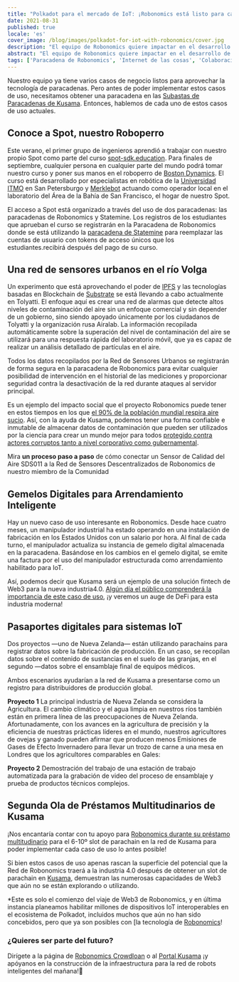 ```yaml
---
title: "Polkadot para el mercado de IoT: ¡Robonomics está listo para casos de uso del mundo real en Kusama!"
date: 2021-08-31
published: true
locale: 'es'
cover_image: /blog/images/polkadot-for-iot-with-robonomics/cover.jpg
description: "El equipo de Robonomics quiere impactar en el desarrollo de la red Kusama con cuatro escenarios del mundo real. Estos casos de uso describen oportunidades únicas para la audiencia criptográfica y todos los participantes del mercado de IoT."
abstract: "El equipo de Robonomics quiere impactar en el desarrollo de la red Kusama con cuatro escenarios del mundo real. Estos casos de uso describen oportunidades únicas para la audiencia criptográfica y todos los participantes del mercado de IoT."
tags: ['Paracadena de Robonomics', 'Internet de las cosas', 'Colaboraciones', 'Casos de uso']
---
```


Nuestro equipo ya tiene varios casos de negocio listos para aprovechar la tecnología de paracadenas. Pero antes de poder implementar estos casos de uso, necesitamos obtener una paracadena en las [Subastas de Paracadenas de Kusama](https://kusama.network/auctions/). Entonces, hablemos de cada uno de estos casos de uso actuales.

## Conoce a Spot, nuestro Roboperro

<YouTube id="https://youtu.be/_xBLkszEwWk" posterQuality="max" />

Este verano, el primer grupo de ingenieros aprendió a trabajar con nuestro propio Spot como parte del curso [spot-sdk.education](https://spot-sdk.education). Para finales de septiembre, cualquier persona en cualquier parte del mundo podrá tomar nuestro curso y poner sus manos en el roboperro de [Boston Dynamics](https://www.bostondynamics.com/spot). El curso está desarrollado por especialistas en robótica de la [Universidad ITMO](https://en.itmo.ru/) en San Petersburgo y [Merklebot](https://merklebot.com/) actuando como operador local en el laboratorio del Área de la Bahía de San Francisco, el hogar de nuestro Spot.

El acceso a Spot está organizado a través del uso de dos paracadenas: las paracadenas de Robonomics y Statemine. Los registros de los estudiantes que aprueban el curso se registrarán en la Paracadena de Robonomics donde se está utilizando la [paracadena de Statemine](https://polkadot.network/statemine-upgrade-launches-new-phase-of-parachain-functionality/) para reemplazar las cuentas de usuario con tokens de acceso únicos que los estudiantes.recibirá después del pago de su curso.

## Una red de sensores urbanos en el río Volga

Un experimento que está aprovechando el poder de [IPFS](https://ipfs.io/) y las tecnologías basadas en Blockchain de [Substrate](https://www.substrate.io/) se está llevando a cabo actualmente en Tolyatti. El enfoque aquí es crear una red de alarmas que detecte altos niveles de contaminación del aire sin un enfoque comercial y sin depender de un gobierno, sino siendo apoyado únicamente por los ciudadanos de Tolyatti y la organización rusa Airalab. La información recopilada automáticamente sobre la superación del nivel de contaminación del aire se utilizará para una respuesta rápida del laboratorio móvil, que ya es capaz de realizar un análisis detallado de partículas en el aire.

Todos los datos recopilados por la Red de Sensores Urbanos se registrarán de forma segura en la paracadena de Robonomics para evitar cualquier posibilidad de intervención en el historial de las mediciones y proporcionar seguridad contra la desactivación de la red durante ataques al servidor principal.

Es un ejemplo del impacto social que el proyecto Robonomics puede tener en estos tiempos en los que [el 90% de la población mundial respira aire sucio](https://www.bloomberg.org/blog/accelerating-clean-air-action-one-data-point-at-a-time/). Así, con la ayuda de Kusama, podemos tener una forma confiable e inmutable de almacenar datos de contaminación que pueden ser utilizados por la ciencia para crear un mundo mejor para todos [protegido contra actores corruptos tanto a nivel corporativo como gubernamental](https://www.brookings.edu/blog/up-front/2020/06/05/corruption-is-a-threat-to-planet-earth/).

<TextCard>

Mira **un proceso paso a paso** de cómo conectar un Sensor de Calidad del Aire SDS011 a la Red de Sensores Descentralizados de Robonomics de nuestro miembro de la Comunidad

<YouTube id="https://youtu.be/AQ7ZzgbN7jU" posterQuality="max"/>

</TextCard>

## Gemelos Digitales para Arrendamiento Inteligente

Hay un nuevo caso de uso interesante en Robonomics. Desde hace cuatro meses, un manipulador industrial ha estado operando en una instalación de fabricación en los Estados Unidos con un salario por hora. Al final de cada turno, el manipulador actualiza su instancia de gemelo digital almacenada en la paracadena. Basándose en los cambios en el gemelo digital, se emite una factura por el uso del manipulador estructurada como arrendamiento habilitado para IoT.

Así, podemos decir que Kusama será un ejemplo de una solución fintech de Web3 para la nueva industria4.0. [Algún día el público comprenderá la importancia de este caso de uso](https://www2.deloitte.com/content/dam/Deloitte/us/Documents/manufacturing/us-supply-chain-of-the-autonomous-robots.pdf), ¡y veremos un auge de DeFi para esta industria moderna!

## Pasaportes digitales para sistemas IoT

Dos proyectos —uno de Nueva Zelanda— están utilizando parachains para registrar datos sobre la fabricación de producción. En un caso, se recopilan datos sobre el contenido de sustancias en el suelo de las granjas, en el segundo —datos sobre el ensamblaje final de equipos médicos.

Ambos escenarios ayudarían a la red de Kusama a presentarse como un registro para distribuidores de producción global.

<TextCard>

**Proyecto 1** La principal industria de Nueva Zelanda se considera la Agricultura. El cambio climático y el agua limpia en nuestros ríos también están en primera línea de las preocupaciones de Nueva Zelanda. Afortunadamente, con los avances en la agricultura de precisión y la eficiencia de nuestras prácticas líderes en el mundo, nuestros agricultores de ovejas y ganado pueden afirmar que producen menos Emisiones de Gases de Efecto Invernadero para llevar un trozo de carne a una mesa en Londres que los agricultores comparables en Gales:

<YouTube id="https://www.youtube.com/watch?v=vZGMeYKInAk" posterQuality="max"/>

</TextCard>

<TextCard>

**Proyecto 2** Demostración del trabajo de una estación de trabajo automatizada para la grabación de video del proceso de ensamblaje y prueba de productos técnicos complejos.

<YouTube id="https://youtu.be/wmeBIbNaBlQ" posterQuality="max"/>

</TextCard>

## Segunda Ola de Préstamos Multitudinarios de Kusama

¡Nos encantaría contar con tu apoyo para [Robonomics durante su préstamo multitudinario](https://robonomics.network/kusama-slot/) para el 6-10º slot de parachain en la red de Kusama para poder implementar cada caso de uso lo antes posible!

Si bien estos casos de uso apenas rascan la superficie del potencial que la Red de Robonomics traerá a la industria 4.0 después de obtener un slot de parachain en [Kusama](https://kusama.network/), demuestran las numerosas capacidades de Web3 que aún no se están explorando o utilizando.

*Este es solo el comienzo del viaje de Web3 de Robonomics, y en última instancia planeamos habilitar millones de dispositivos IoT interoperables en el ecosistema de Polkadot, incluidos muchos que aún no han sido concebidos, pero que ya son posibles con [la tecnología de [Robonomics](https://blog.aira.life/a-brief-introduction-to-robonomics-9b7884172e77)!

<TextCard icon="/icons/icon-future.png">

### ¿Quieres ser parte del futuro?

Dirígete a la página de [Robonomics Crowdloan](https://robonomics.network/kusama-slot/) o al [Portal Kusama](https://polkadot.js.org/apps/?rpc=wss%3A%2F%2Fkusama-rpc.polkadot.io#/parachains/crowdloan) ¡y apóyanos en la construcción de la infraestructura para la red de robots inteligentes del mañana!🦾

</TextCard>